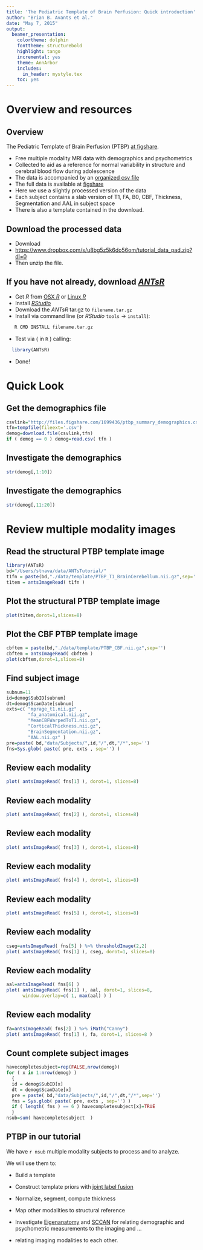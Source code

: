 ```yaml
---
title: 'The Pediatric Template of Brain Perfusion: Quick introduction'
author: "Brian B. Avants et al."
date: "May 7, 2015"
output:
  beamer_presentation:
    colortheme: dolphin
    fonttheme: structurebold
    highlight: tango
    incremental: yes
    theme: AnnArbor
    includes:
      in_header: mystyle.tex
    toc: yes
--- 
```


# Overview and resources

## Overview 
The Pediatric Template of Brain Perfusion (PTBP) [at figshare](http://figshare.com/articles/The_Pediatric_Template_of_Brain_Perfusion_PTBP_/923555).

- Free multiple modality MRI data with demographics and psychometrics
- Collected to aid as a reference for normal variability in structure and cerebral blood flow during adolescence
- The data is accompanied by an [organized csv file](http://files.figshare.com/1699436/ptbp_summary_demographics.csv) 
- The full data is available at [figshare](http://figshare.com/articles/The_Pediatric_Template_of_Brain_Perfusion_PTBP_/923555)
- Here we use a slightly processed version of the data
- Each subject contains a slab version of T1, FA, B0, CBF, Thickness, Segmentation and AAL in subject space
- There is also a template contained in the download.

## Download the processed data
\Large

- Download
- <https://www.dropbox.com/s/u8bg5z5k6do56om/tutorial_data_pad.zip?dl=0>
- Then unzip the file.

## If you have not already, download [*ANTsR*](http://stnava.github.io/ANTsR/)

* Get *R* from [OSX *R*](http://cran.r-project.org/bin/macosx/) or [Linux *R*](http://www.jason-french.com/blog/2013/03/11/installing-r-in-linux/)
* Install [*RStudio*](http://www.rstudio.com/products/rstudio/download/)
* Download the *ANTsR* tar.gz to `filename.tar.gz`
* Install via command line (or *RStudio* `tools` $\rightarrow$ `install`): 
```bash
   R CMD INSTALL filename.tar.gz
```
* Test via ( in `R` ) calling: 
```r
  library(ANTsR)
```
* Done!

# Quick Look 

## Get the demographics file

```r
csvlink="http://files.figshare.com/1699436/ptbp_summary_demographics.csv"
tfn=tempfile(fileext='.csv')
demog=download.file(csvlink,tfn)
if ( demog == 0 ) demog=read.csv( tfn )
```


## Investigate the demographics

```r
str(demog[,1:10])
```

## Investigate the demographics

```r
str(demog[,11:20])
```

# Review multiple modality images

## Read the structural PTBP template image

```r
library(ANTsR)
bd="/Users/stnava/data/ANTsTutorial/"
t1fn = paste(bd,"./data/template/PTBP_T1_BrainCerebellum.nii.gz",sep='')
t1tem = antsImageRead( t1fn )
```

## Plot the structural PTBP template image

```r
plot(t1tem,dorot=1,slices=8)
```

## Plot the CBF PTBP template image

```r
cbftem = paste(bd,"./data/template/PTBP_CBF.nii.gz",sep='')
cbftem = antsImageRead( cbftem )
plot(cbftem,dorot=1,slices=8)
```

## Find subject image

```r
subnum=11
id=demog$SubID[subnum]
dt=demog$ScanDate[subnum]
exts=c( "mprage_t1.nii.gz" , 
        "fa_anatomical.nii.gz", 
        "MeanCBFWarpedToT1.nii.gz", 
        "CorticalThickness.nii.gz", 
        "BrainSegmentation.nii.gz", 
        "AAL.nii.gz" )
pre=paste( bd,"data/Subjects/",id,"/",dt,"/*",sep='')
fns=Sys.glob( paste( pre, exts , sep='') )
```

## Review each modality
```r
plot( antsImageRead( fns[1] ), dorot=1, slices=8)
```

## Review each modality 
```r
plot( antsImageRead( fns[2] ), dorot=1, slices=8)
```

## Review each modality 
```r
plot( antsImageRead( fns[3] ), dorot=1, slices=8)
```

## Review each modality 
```r
plot( antsImageRead( fns[4] ), dorot=1, slices=8)
```

## Review each modality 
```r
plot( antsImageRead( fns[5] ), dorot=1, slices=8)
```

## Review each modality 
```r
cseg=antsImageRead( fns[5] ) %>% thresholdImage(2,2)
plot( antsImageRead( fns[1] ), cseg, dorot=1, slices=8)
```

## Review each modality 
```r
aal=antsImageRead( fns[6] )
plot( antsImageRead( fns[1] ), aal, dorot=1, slices=8, 
      window.overlay=c( 1, max(aal) ) )
```

## Review each modality 
```r
fa=antsImageRead( fns[2] ) %>% iMath("Canny")
plot( antsImageRead( fns[1] ), fa, dorot=1, slices=8 )
```

## Count complete subject images

```r
havecompletesubject=rep(FALSE,nrow(demog))
for ( x in 1:nrow(demog) )
  {
  id = demog$SubID[x]
  dt = demog$ScanDate[x]
  pre = paste( bd,"data/Subjects/",id,"/",dt,"/*",sep='')
  fns = Sys.glob( paste( pre, exts , sep='') )
  if ( length( fns ) == 6 ) havecompletesubject[x]=TRUE
  }
nsub=sum( havecompletesubject  )
```

## PTBP in our tutorial

We have `r nsub` multiple modality subjects to process
and to analyze.

We will use them to:

* Build a template

* Construct template priors with [joint label fusion](http://www.ncbi.nlm.nih.gov/pubmed/22732662)

* Normalize, segment, compute thickness

* Map other modalities to structural reference

* Investigate [Eigenanatomy](https://scholar.google.com/scholar?hl=en&q=Eigenanatomy&btnG=&as_sdt=1%2C5&as_sdtp=) and [SCCAN](https://scholar.google.com/scholar?q=sparse+canonical+correlation+avants&btnG=&hl=en&as_sdt=0%2C5) for relating demographic and psychometric measurements to the imaging and ...

* relating imaging modalities to each other.